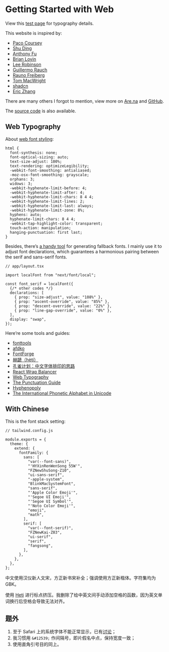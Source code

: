 # Getting Started with Web

View this [test page](https://not.cy/debug) for typography details.

This website is inspired by:

- [Paco Coursey](https://paco.me/)
- [Shu Ding](https://shud.in/)
- [Anthony Fu](https://antfu.me/)
- [Brian Lovin](https://brianlovin.com/)
- [Lee Robinson](https://leerob.io/)
- [Guillermo Rauch](https://rauchg.com/)
- [Rauno Freiberg](https://rauno.me/)
- [Tom MacWright](https://macwright.com/)
- [shadcn](https://shadcn.com/)
- [Eric Zhang](https://www.ekzhang.com/)

There are many others I forgot to mention, view more on [Are.na](https://www.are.na/might-bang/website-pshf22fuxwy) and [GitHub](https://github.com/stars/ivorkchan/lists/website).

The [source code](https://github.com/ivorkchan/not.cy) is also available.

## Web Typography

About [web font styling](https://fonts.google.com/knowledge):

```
html {
  font-synthesis: none;
  font-optical-sizing: auto;
  text-size-adjust: 100%;
  text-rendering: optimizeLegibility;
  -webkit-font-smoothing: antialiased;
  -moz-osx-font-smoothing: grayscale;
  orphans: 3;
  widows: 3;
  -webkit-hyphenate-limit-before: 4;
  -webkit-hyphenate-limit-after: 4;
  -webkit-hyphenate-limit-chars: 8 4 4;
  -webkit-hyphenate-limit-lines: 2;
  -webkit-hyphenate-limit-last: always;
  -webkit-hyphenate-limit-zone: 8%;
  hyphens: auto;
  hyphenate-limit-chars: 8 4 4;
  -webkit-tap-highlight-color: transparent;
  touch-action: manipulation;
  hanging-punctuation: first last;
}
```

Besides, there’s [a handy tool](https://screenspan.net/fallback) for generating fallback fonts. I mainly use it to adjust font declarations, which guarantees a harmonious pairing between the serif and sans-serif fonts.

```
// app/layout.tsx

import localFont from "next/font/local";

const font_serif = localFont({
  {/* other codes */}
  declarations: [
    { prop: "size-adjust", value: "108%" },
    { prop: "ascent-override", value: "85%" },
    { prop: "descent-override", value: "22%" },
    { prop: "line-gap-override", value: "0%" },
  ],
  display: "swap",
});
```

Here’re some tools and guides:

- [fonttools](https://github.com/fonttools/fonttools)
- [afdko](https://github.com/adobe-type-tools/afdko)
- [FontForge](https://fontforge.org/)
- [赫蹏（hètí）](https://github.com/sivan/heti)
- [孔雀计划：中文字体排印的思路](https://www.thetype.com/kongque/)
- [React Wrap Balancer](https://react-wrap-balancer.vercel.app/)
- [Web Typography](https://book.webtypography.net/)
- [The Punctuation Guide](https://www.thepunctuationguide.com/)
- [Hyphenopoly](https://mnater.github.io/Hyphenopoly/)
- [The International Phonetic Alphabet in Unicode](https://www.phon.ucl.ac.uk/home/wells/ipa-unicode.htm)

## With Chinese

This is the font stack setting:

```
// tailwind.config.js

module.exports = {
  theme: {
    extend: {
      fontFamily: {
        sans: [
          "var(--font-sans)",
          "'HYXinRenWenSong 55W'",
          "FZNewShuSong-Z10",
          "ui-sans-serif",
          "-apple-system",
          "BlinkMacSystemFont",
          "sans-serif",
          "'Apple Color Emoji'",
          "'Segoe UI Emoji'",
          "'Segoe UI Symbol'",
          "'Noto Color Emoji'",
          "emoji",
          "math",
        ],
        serif: [
          "var(--font-serif)",
          "FZNewKai-Z03",
          "ui-serif",
          "serif",
          "fangsong",
        ],
      },
    },
  },
};
```

中文使用汉仪新人文宋，方正新书宋补全；强调使用方正新楷体。字符集均为 GBK。

使用 [Heti](https://github.com/sivan/heti) 进行标点挤压。我删除了给中英文间手动添加空格的函数，因为英文单词换行后空格会导致无法对齐。

## 题外

1. 至于 Safari 上的系统字体不能正常显示，已有[讨论](https://stackoverflow.com/questions/52692905/font-family-display-issue-in-safari-12-on-macos-mojave)；
2. 我习惯用 `&#12539;` 作间隔号，即片假名中点，保持宽度一致；
3. 使用直角引号目的同上。
